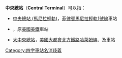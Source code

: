 '''中央總站'''（'''Central Terminal'''）可以指：

* [[中央總站_(馬尼拉輕軌)|中央總站 (馬尼拉輕軌)]]，[[菲律賓|菲律賓]][[馬尼拉輕軌|馬尼拉輕軌]][[馬尼拉輕軌1號線|1號線]]車站
* {{link-en|水牛城中央總站|Buffalo Central Terminal}}，原[[美國|美國]][[美鐵|美鐵]]車站
* [[大中央總站|大中央總站]]，[[美國|美國]][[大都會北方鐵路|大都會北方鐵路]][[哈萊姆線|哈萊姆線]]、{{link-en|哈德遜線|Hudson Line (Metro-North)}}及{{link-en|紐黑文線|New Haven Line}}車站

{{disambiguation}}

[[Category:四字車站名消歧義|Category:四字車站名消歧義]]